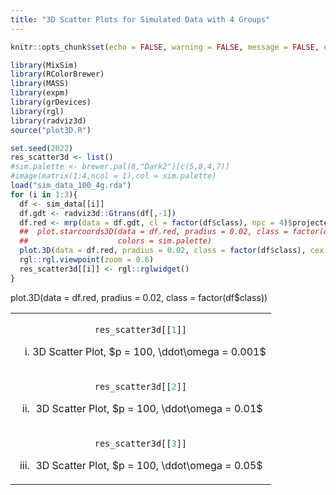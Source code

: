```yaml
---
title: "3D Scatter Plots for Simulated Data with 4 Groups"
---
```


<style type="text/css">
.main-container {
  max-width: 1500px;
  margin-left: auto;
  margin-right: auto;
}
</style>


```r
knitr::opts_chunk$set(echo = FALSE, warning = FALSE, message = FALSE, error = FALSE)
```

```r
library(MixSim)
library(RColorBrewer)
library(MASS)
library(expm)
library(grDevices)
library(rgl)
library(radviz3d)
source("plot3D.R")

```


```r
set.seed(2022)
res_scatter3d <- list()
#sim.palette <- brewer.pal(8,"Dark2")[c(5,8,4,7)]
#image(matrix(1:4,ncol = 1),col = sim.palette)
load("sim_data_100_4g.rda")
for (i in 1:3){
  df <- sim_data[[i]]
  df.gdt <- radviz3d::Gtrans(df[,-1])
  df.red <- mrp(data = df.gdt, cl = factor(df$class), npc = 4)$projected_df
  ##  plot.starcoords3D(data = df.red, pradius = 0.02, class = factor(df$class), 
  ##                    colors = sim.palette)
  plot.3D(data = df.red, pradius = 0.02, class = factor(df$class), cex = 1)      
  rgl::rgl.viewpoint(zoom = 0.6)
  res_scatter3d[[i]] <- rgl::rglwidget()
}

```
plot.3D(data = df.red, pradius = 0.02, class = factor(df$class)) 



<table width="500" border="0" cellpadding="0">


<tr>
<td align="center" valign="center">
```r
res_scatter3d[[1]]
```
(i) 3D Scatter Plot, $p = 100, \ddot\omega = 0.001$ 
<br />
</td>

</tr>
</tr>

<td align="center" valign="center">
```r
res_scatter3d[[2]]
```
(ii) 3D Scatter Plot, $p = 100, \ddot\omega = 0.01$ 
<br />
</td>

</tr>
</tr>

<td align="center" valign="center">
```r
res_scatter3d[[3]]
```
(iii) 3D Scatter Plot, $p = 100, \ddot\omega = 0.05$
<br />
</td>

</tr>
</table>